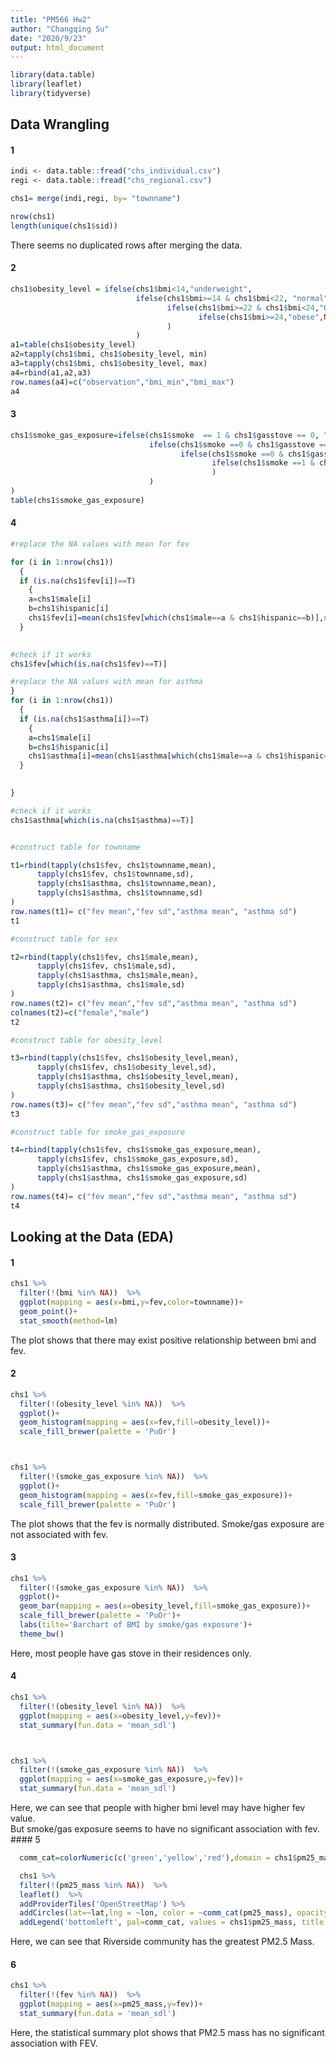 ```yaml
---
title: "PM566 Hw2"
author: "Changqing Su"
date: "2020/9/23"
output: html_document
---
```


```r
library(data.table)
library(leaflet)
library(tidyverse)
```



## Data Wrangling  

#### 1 

```r
indi <- data.table::fread("chs_individual.csv")
regi <- data.table::fread("chs_regional.csv")

chs1= merge(indi,regi, by= "townname")

nrow(chs1)
length(unique(chs1$sid))
```
There seems no duplicated rows after merging the data.


#### 2 

```r
chs1$obesity_level = ifelse(chs1$bmi<14,"underweight", 
                            ifelse(chs1$bmi>=14 & chs1$bmi<22, "normal",
                                   ifelse(chs1$bmi>=22 & chs1$bmi<24,"Overweight", 
                                          ifelse(chs1$bmi>=24,"obese",NA))
                                   )
                            )
a1=table(chs1$obesity_level)
a2=tapply(chs1$bmi, chs1$obesity_level, min)
a3=tapply(chs1$bmi, chs1$obesity_level, max)
a4=rbind(a1,a2,a3)
row.names(a4)=c("observation","bmi_min","bmi_max")
a4
```

#### 3

```r
chs1$smoke_gas_exposure=ifelse(chs1$smoke  == 1 & chs1$gasstove == 0, "secondhand_only",
                               ifelse(chs1$smoke ==0 & chs1$gasstove ==1, "gasstove_only",
                                      ifelse(chs1$smoke ==0 & chs1$gasstove ==0, "no_secondhand_or_gasstove", 
                                             ifelse(chs1$smoke ==1 & chs1$gasstove ==1,"both_secondhand_and_gasstove",NA)
                                             )
                               )
)
table(chs1$smoke_gas_exposure)                                          
```

#### 4

```r
#replace the NA values with mean for fev

for (i in 1:nrow(chs1))
  {
  if (is.na(chs1$fev[i])==T)
    {
    a=chs1$male[i]
    b=chs1$hispanic[i]
    chs1$fev[i]=mean(chs1$fev[which(chs1$male==a & chs1$hispanic==b)],na.rm = T)
  }
  

#check if it works
chs1$fev[which(is.na(chs1$fev)==T)]

#replace the NA values with mean for asthma
}
for (i in 1:nrow(chs1))
  {
  if (is.na(chs1$asthma[i])==T)
    {
    a=chs1$male[i]
    b=chs1$hispanic[i]
    chs1$asthma[i]=mean(chs1$asthma[which(chs1$male==a & chs1$hispanic==b)],na.rm = T)
  }
  

}

#check if it works
chs1$asthma[which(is.na(chs1$asthma)==T)]


#construct table for townname

t1=rbind(tapply(chs1$fev, chs1$townname,mean),
      tapply(chs1$fev, chs1$townname,sd),
      tapply(chs1$asthma, chs1$townname,mean),
      tapply(chs1$asthma, chs1$townname,sd)
)
row.names(t1)= c("fev mean","fev sd","asthma mean", "asthma sd")
t1

#construct table for sex

t2=rbind(tapply(chs1$fev, chs1$male,mean),
      tapply(chs1$fev, chs1$male,sd),
      tapply(chs1$asthma, chs1$male,mean),
      tapply(chs1$asthma, chs1$male,sd)
)
row.names(t2)= c("fev mean","fev sd","asthma mean", "asthma sd")
colnames(t2)=c("female","male")
t2

#construct table for obesity_level

t3=rbind(tapply(chs1$fev, chs1$obesity_level,mean),
      tapply(chs1$fev, chs1$obesity_level,sd),
      tapply(chs1$asthma, chs1$obesity_level,mean),
      tapply(chs1$asthma, chs1$obesity_level,sd)
)
row.names(t3)= c("fev mean","fev sd","asthma mean", "asthma sd")
t3

#construct table for smoke_gas_exposure

t4=rbind(tapply(chs1$fev, chs1$smoke_gas_exposure,mean),
      tapply(chs1$fev, chs1$smoke_gas_exposure,sd),
      tapply(chs1$asthma, chs1$smoke_gas_exposure,mean),
      tapply(chs1$asthma, chs1$smoke_gas_exposure,sd)
)
row.names(t4)= c("fev mean","fev sd","asthma mean", "asthma sd")
t4


```






## Looking at the Data (EDA)   


#### 1

```r

chs1 %>%
  filter(!(bmi %in% NA))  %>%
  ggplot(mapping = aes(x=bmi,y=fev,color=townname))+
  geom_point()+
  stat_smooth(method=lm)


```

The plot shows that there may exist positive relationship between bmi and fev.

#### 2

```r
chs1 %>%
  filter(!(obesity_level %in% NA))  %>%
  ggplot()+
  geom_histogram(mapping = aes(x=fev,fill=obesity_level))+
  scale_fill_brewer(palette = 'PuOr')



chs1 %>%
  filter(!(smoke_gas_exposure %in% NA))  %>%
  ggplot()+
  geom_histogram(mapping = aes(x=fev,fill=smoke_gas_exposure))+
  scale_fill_brewer(palette = 'PuOr')

```

The plot shows that the fev is normally distributed. Smoke/gas exposure are not associated with fev.

#### 3

```r


chs1 %>%
  filter(!(smoke_gas_exposure %in% NA))  %>%
  ggplot()+
  geom_bar(mapping = aes(x=obesity_level,fill=smoke_gas_exposure))+
  scale_fill_brewer(palette = 'PuOr')+
  labs(tilte='Barchart of BMI by smoke/gas exposure')+
  theme_bw()
```

Here, most people  have gas stove in their residences only.

#### 4 

```r

chs1 %>%
  filter(!(obesity_level %in% NA))  %>%
  ggplot(mapping = aes(x=obesity_level,y=fev))+
  stat_summary(fun.data = 'mean_sdl')



chs1 %>%
  filter(!(smoke_gas_exposure %in% NA))  %>%
  ggplot(mapping = aes(x=smoke_gas_exposure,y=fev))+
  stat_summary(fun.data = 'mean_sdl')
```

Here, we can see that people with higher bmi level may have higher fev value.  
But smoke/gas exposure seems to have no significant association with fev.
#### 5

```r

  comm_cat=colorNumeric(c('green','yellow','red'),domain = chs1$pm25_mass)

  chs1 %>%
  filter(!(pm25_mass %in% NA))  %>%
  leaflet()  %>%
  addProviderTiles('OpenStreetMap') %>%
  addCircles(lat=~lat,lng = ~lon, color = ~comm_cat(pm25_mass), opacity = 1, fillOpacity = 1, radius =100) %>%
  addLegend('bottomleft', pal=comm_cat, values = chs1$pm25_mass, title ='PM2.5 Mass', opacity= 1)
```

Here, we can see that Riverside community has the greatest PM2.5 Mass.


#### 6


```r
chs1 %>%
  filter(!(fev %in% NA))  %>%
  ggplot(mapping = aes(x=pm25_mass,y=fev))+
  stat_summary(fun.data = 'mean_sdl')

```

Here, the statistical summary plot shows that PM2.5 mass has no significant association with FEV.